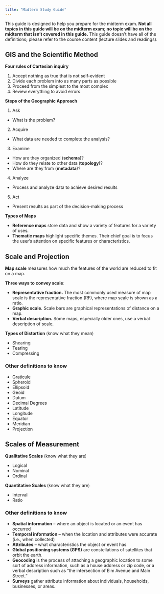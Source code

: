 ```yaml
---
title: "Midterm Study Guide"
---
```


This guide is designed to help you prepare for the midterm exam. 
**Not all topics in this guide will be on the midterm exam; no topic will be on the midterm that isn't covered in this guide.** This guide doesn't have all of the definitions; please refer to the course content (lecture slides and readings).

## GIS and the Scientific Method 

**Four rules of Cartesian inquiry**

1. Accept nothing as true that is not self-evident
2. Divide each problem into as many parts as possible
3. Proceed from the simplest to the most complex
4. Review everything to avoid errors

**Steps of the Geographic Approach**

1. Ask
  - What is the problem?
2. Acquire
  - What data are needed to complete the analysis?
3. Examine
  - How are they organized (**schema**)?
  - How do they relate to other data (**topology**)?
  - Where are they from (**metadata**)?
4. Analyze
  - Process and analyze data to achieve desired results
5. Act
  - Present results as part of the decision-making process

**Types of Maps**

- **Reference maps** store data and show a variety of features for a variety of uses.
- **Thematic maps** highlight specific themes. Their chief goal is to focus the user’s attention on specific features or characteristics.

## Scale and Projection

**Map scale** measures how much the features of the world are reduced to fit on a map.

**Three ways to convey scale:**

- **Representative fraction.** The most commonly used measure of map scale is the representative fraction (RF), where map scale is shown as a ratio.
- **Graphic scale.** Scale bars are graphical representations of distance on a map.
- **Verbal description.** Some maps, especially older ones, use a verbal description of scale.

**Types of Distortion** (know what they mean)

- Shearing
- Tearing
- Compressing

### Other definitions to know

- Graticule
- Spheroid
- Ellipsoid
- Geoid
- Datum
- Decimal Degrees
- Latitude
- Longitude
- Equator
- Meridian
- Projection

## Scales of Measurement
**Qualitative Scales** (know what they are)

- Logical
- Nominal
- Ordinal

**Quantitative Scales**  (know what they are)

- Interval
- Ratio

### Other definitions to know

- **Spatial information** – where an object is located or an event has occurred
- **Temporal information** – when the location and attributes were accurate (i.e., when collected)
- **Attributes** – what characteristics the object or event has
- **Global positioning systems (GPS)** are constellations of satellites that orbit the earth.
- **Geocoding** is the process of attaching a geographic location to some sort of address information, such as a house address or zip code, or a verbal description such as "the intersection of Elm Avenue and Main Street."
- **Surveys** gather attribute information about individuals, households, businesses, or areas.
